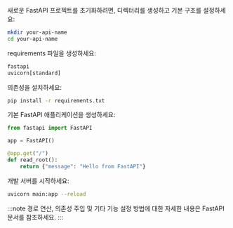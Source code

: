 새로운 FastAPI 프로젝트를 초기화하려면, 디렉터리를 생성하고 기본 구조를 설정하세요:

```bash
mkdir your-api-name
cd your-api-name
```

requirements 파일을 생성하세요:

```txt title="requirements.txt"
fastapi
uvicorn[standard]
```

의존성을 설치하세요:

```bash
pip install -r requirements.txt
```

기본 FastAPI 애플리케이션을 생성하세요:

```py title="main.py"
from fastapi import FastAPI

app = FastAPI()

@app.get("/")
def read_root():
    return {"message": "Hello from FastAPI"}
```

개발 서버를 시작하세요:

```bash
uvicorn main:app --reload
```

:::note
경로 연산, 의존성 주입 및 기타 기능 설정 방법에 대한 자세한 내용은 FastAPI 문서를 참조하세요.
:::

